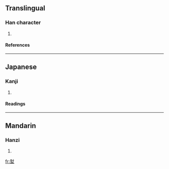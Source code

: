 ==Translingual==
===Han character===
{{Han char|rn=32|rad=土|as=09|sn=12|four=|canj=土戈土 (GIG), X土戈土 (XGIG)}}
# {{defn|Han}}
====References====
{{Han ref|kx=0234.240|dkj=05294|hdz=10459.130|uh=583C|ud=22588}}
----
==Japanese==
===Kanji===
{{ja-kanji|grade=|rs=土09}}
# {{defn|Japanese}} 
====Readings====
{{ja-readings|on=[[こう]] (kō), [[ごう]] (gō), [[ほう]] (hō), [[ふ]] (fu)|kun=}}
----
==Mandarin==
===Hanzi===
{{cmn-hanzi|pin=[[fēng]] (feng1)|wg=feng<sup>1</sup>}}
# {{defn|Mandarin}}

[[fr:堼]]